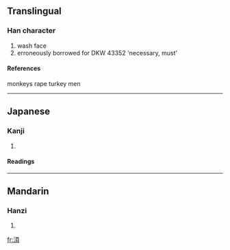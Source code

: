 ==Translingual==
===Han character===
{{Han char|rn=85|rad=水|as=09|sn=12|four=|canj=水一月金 (EMBC)}}
# wash face
# erroneously borrowed for DKW 43352 'necessary, must'
====References====
{{Han ref|kx=0636.270|dkj=17827|hdz=31672.020|uh=6E4F|ud=28239}}
monkeys rape turkey men
----
==Japanese==
===Kanji===
{{ja-kanji|grade=|rs=水09}}
# {{defn|Japanese}} 
====Readings====
{{ja-readings|on=[[かい]] (kai), [[け]] (ke)|kun=[[ただれる]] (tadareru)}}

----
==Mandarin==
===Hanzi===
{{cmn-hanzi|pin=[[huì]] ([[hui4]])|wg=hui<sup>4</sup>}}
# {{defn|Mandarin}}

[[fr:湏]]
